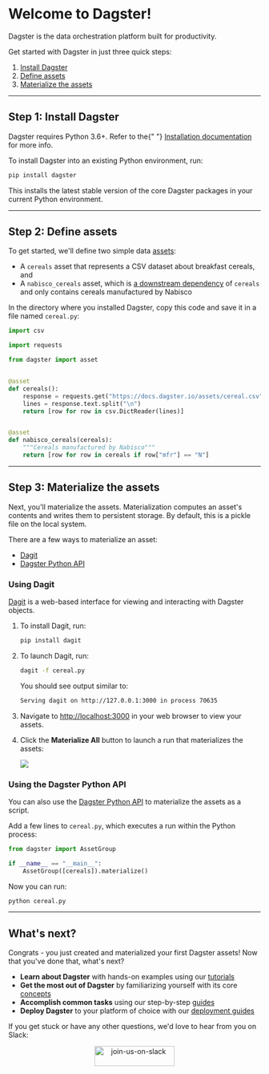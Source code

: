 # Welcome to Dagster!

<p className="text-2xl mt-0 text-gray-500 tracking-tight font-light">
  Dagster is the data orchestration platform built for productivity.
</p>

Get started with Dagster in just three quick steps:

1. [Install Dagster](#step-1-install-dagster)
2. [Define assets](#step-2-define-assets)
3. [Materialize the assets](#step-3-materialize-the-assets)

---

## Step 1: Install Dagster

<Note>
  Dagster requires Python 3.6+. Refer to the{" "}
  <a href="/getting-started/install">Installation documentation</a> for more
  info.
</Note>

To install Dagster into an existing Python environment, run:

```bash
pip install dagster
```

This installs the latest stable version of the core Dagster packages in your current Python environment.

---

## Step 2: Define assets

To get started, we'll define two simple data [assets](/concepts/assets/software-defined-assets):

- A `cereals` asset that represents a CSV dataset about breakfast cereals, and
- A `nabisco_cereals` asset, which is [a downstream dependency](/concepts/assets/software-defined-assets#assets-with-dependencies) of `cereals` and only contains cereals manufactured by Nabisco

In the directory where you installed Dagster, copy this code and save it in a file named `cereal.py`:

```python file=/guides/dagster/asset_tutorial/serial_asset_graph.py
import csv

import requests

from dagster import asset


@asset
def cereals():
    response = requests.get("https://docs.dagster.io/assets/cereal.csv")
    lines = response.text.split("\n")
    return [row for row in csv.DictReader(lines)]


@asset
def nabisco_cereals(cereals):
    """Cereals manufactured by Nabisco"""
    return [row for row in cereals if row["mfr"] == "N"]
```

---

## Step 3: Materialize the assets

Next, you'll materialize the assets. Materialization computes an asset's contents and writes them to persistent storage. By default, this is a pickle file on the local system.

There are a few ways to materialize an asset:

- [Dagit](#using-dagit)
- [Dagster Python API](#using-the-dagster-python-api)

### Using Dagit

[Dagit](/concepts/dagit/dagit) is a web-based interface for viewing and interacting with Dagster objects.

1. To install Dagit, run:

   ```bash
   pip install dagit
   ```

2. To launch Dagit, run:

   ```bash
   dagit -f cereal.py
   ```

   You should see output similar to:

   ```bash
   Serving dagit on http://127.0.0.1:3000 in process 70635
   ```

3. Navigate to <http://localhost:3000> in your web browser to view your assets.

4. Click the **Materialize All** button to launch a run that materializes the assets:

   <img src="/images/getting-started/materialize-asset-in-dagit.gif" />

### Using the Dagster Python API

You can also use the [Dagster Python API](/concepts/ops-jobs-graphs/job-execution#python-apis) to materialize the assets as a script.

Add a few lines to `cereal.py`, which executes a run within the Python process:

```python file=/guides/dagster/asset_tutorial/cereal.py startafter=start_materialize_marker endbefore=end_materialize_marker
from dagster import AssetGroup

if __name__ == "__main__":
    AssetGroup([cereals]).materialize()
```

Now you can run:

```bash
python cereal.py
```

---

## What's next?

Congrats - you just created and materialized your first Dagster assets! Now that you've done that, what's next?

- **Learn about Dagster** with hands-on examples using our [tutorials](/tutorial)
- **Get the most out of Dagster** by familiarizing yourself with its core [concepts](/concepts)
- **Accomplish common tasks** using our step-by-step [guides](/guides)
- **Deploy Dagster** to your platform of choice with our [deployment guides](/deployment)

If you get stuck or have any other questions, we'd love to hear from you on Slack:

<p align="center">
  <a href="https://dagster-slackin.herokuapp.com/" target="_blank">
    <Image
      alt="join-us-on-slack"
      src="/assets/join-us-on-slack.png"
      width="160"
      height="40"
    />
  </a>
</p>
